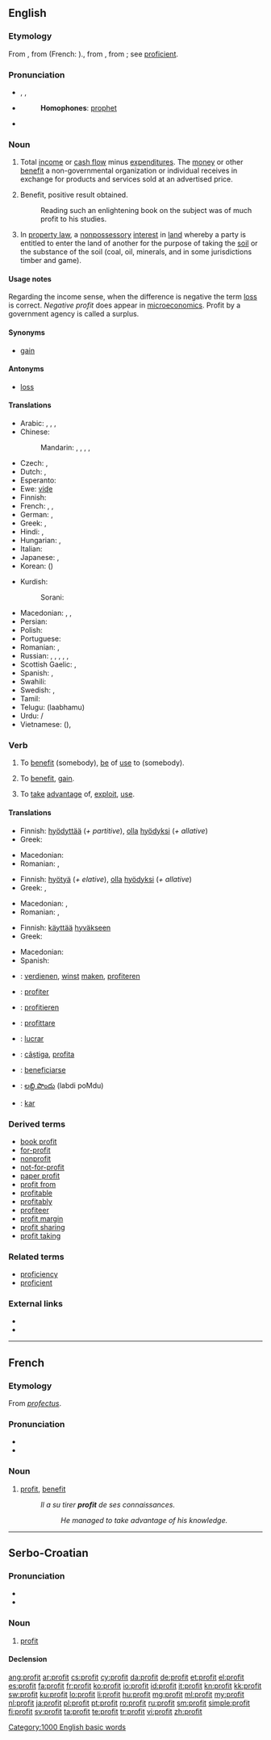 {{also|Profit}}
==English==
{{wikipedia}}

===Etymology===
From {{etyl|enm}} {{term|profit|lang=enm}}, from {{etyl|fro}} {{term|profit|lang=fro}} (French: {{term|lang=fr|profit}})., from {{etyl|la}} {{term|profectus||advance, progress, growth, increase, profit}}, from {{term|proficere||to go forward, advance, make progress, be profitable or useful}}; see [[proficient]].

===Pronunciation===
* {{enPR|prŏf'it}}, {{IPA|/ˈprɒfət/}}, {{X-SAMPA|/"prQf@t/}}
* {{audio|en-us-profit.ogg|Audio (US)}}
*: '''Homophones''': [[prophet]]
* {{rhymes|ɒfɪt}}

===Noun===
{{en-noun}}

# Total [[income]] or [[cash flow]] minus [[expenditure]]s. The [[money]] or other [[benefit]] a non-governmental organization or individual receives in exchange for products and services sold at an advertised price.
# {{dated|literary}} Benefit, positive result obtained.
#: Reading such an enlightening book on the subject was of much profit to his studies.
# {{legal}} In [[property law]], a [[nonpossessory]] [[interest]] in [[land]] whereby a party is entitled to enter the land of another for the purpose of taking the [[soil]] or the substance of the soil (coal, oil, minerals, and in some jurisdictions timber and game).

====Usage notes====
Regarding the income sense, when the difference is negative the term [[loss]] is correct.  ''Negative profit'' does appear in [[microeconomics]].
Profit by a government agency is called a surplus.

====Synonyms====
* [[gain]]

====Antonyms====
* [[loss]]

====Translations====
{{trans-top|benefit}}
* Arabic: {{t+|ar|ربح|m|tr=ribH|sc=Arab}}, {{t-|ar|مكسب|m|tr=máksab|sc=Arab}}, {{t-|ar|فائدة|f|tr=faa'ida|sc=Arab}}, {{t-|ar|نفع|m|tr=nafH|sc=Arab}}
* Chinese:
*: Mandarin: {{t|cmn|贏利|sc=Hani}},  {{t|cmn|赢利|tr=yínglì|sc=Hani}},  {{t-|cmn|利潤|sc=Hani}},  {{t-|cmn|利润|tr=lìrùn|sc=Hani}},  {{t-|cmn|利益|tr=lìyì|sc=Hani}}
* Czech: {{t-|cs|zisk|m}}, {{t-|cs|prospěch|m}}
* Dutch: {{t+|nl|profijt|n}}, {{t+|nl|winst|f}}
* Esperanto: {{t+|eo|profito}}
* Ewe: [[viɖe]]
* Finnish: {{t-|fi|tuotto}}
* French: {{t+|fr|profit|m}}, {{t+|fr|gain|m}}, {{t+|fr|bénéfice|m}}
* German: {{t+|de|Gewinn|m}}, {{t+|de|Profit|m}}
* Greek: {{t+|el|κέρδος|n|tr=kérdos}}, {{t+|el|όφελος|n|tr=ófelos}}
* Hindi: {{t-|hi|लाभ|m|tr=lābh|sc=Deva}}, {{t-|hi|फ़ायदा|m|tr=fāydā|sc=Deva}}
* Hungarian: {{t+|hu|haszon}}, {{t+|hu|profit}}
* Italian: {{t+|it|profitto|m}}
* Japanese: {{t+|ja|利益|tr=りえき, rieki}},  {{t+|ja|利潤|tr=りじゅん, rijun}}
* Korean: {{t+|ko|이익|tr=iik|sc=Kore}} ({{t+|ko|利益|sc=Kore}})
{{trans-mid}}
* Kurdish:
*: Sorani: {{ku-Arab|[[قازانج]]}}
* Macedonian: {{t-|mk|заработка|f|tr=zarábotka}},  {{t-|mk|добивка|f|tr=dóbivka}},  {{t-|mk|профит|m|tr=prófit}}
* Persian: {{t+|fa|فایده|tr=fâyede|sc=fa-Arab}}
* Polish: {{t+|pl|zysk|m}}
* Portuguese: {{t+|pt|lucro|m}}
* Romanian: {{t+|ro|câștig|n}}, {{t+|ro|profit|f}}
* Russian: {{t+|ru|прибыль|f|tr=príbyl’}}, {{t+|ru|выгода|f|tr=výgoda}},  {{t+|ru|доход|m|tr=doxód}},  {{t+|ru|нажива|f|tr=nažíva}},  {{t+|ru|польза|tr=pól'za}},  {{qualifier|obsolete}} {{t+|ru|профит|m|tr=profít}}
* Scottish Gaelic: {{t-|gd|math|m}}, {{t-|gd|prothaid|f}}
* Spanish: {{t+|es|ganancia|f}}, {{t+|es|beneficio|m}}
* Swahili: {{t+|sw|dahili}}
* Swedish: {{t+|sv|vinst}}, {{t+|sv|förtjänst}}
* Tamil: {{t-|ta|labam}}
* Telugu: {{t+|te|లాభము}} (laabhamu)
* Urdu: {{t-|ur|فایدہ|m|tr=fāyda|sc=ur-Arab}} / {{t-|ur|فائدہ|m|tr=fā'ida|sc=ur-Arab}}
* Vietnamese: {{t+|vi|lợi ích}} ({{t-|vi|利益}}), {{t+|vi|lợi}}
{{trans-bottom}}

===Verb===
{{en-verb}}

# {{transitive}} To [[benefit]] (somebody), [[be]] of [[use]] to (somebody).
# {{intransitive|construed with '''from'''}} To [[benefit]], [[gain]].
# {{intransitive|construed with '''from'''}} To [[take]] [[advantage]] of, [[exploit]], [[use]].

====Translations====
{{trans-top|To benefit, be of use to}}
* Finnish: [[hyödyttää]] (''+ partitive''), [[olla#Finnish|olla]] [[hyöty|hyödyksi]] (''+ allative'')
* Greek: {{t+|el|ευεργετώ|tr=evergetó}}
{{trans-mid}}
* Macedonian: {{t-|mk|користи|tr=kóristi}}
* Romanian: {{t+|ro|profit|n}}, {{t-|ro|profituri|n|p}}
{{trans-bottom}}

{{trans-top|To benefit, gain}}
* Finnish: [[hyötyä]] (''+ elative''), [[olla#Finnish|olla]] [[hyöty|hyödyksi]] (''+ allative'')
* Greek: {{t+|el|κερδίζω|tr=kerdízo}}, {{t+|el|ωφελούμαι|tr=ofeloúmai}}
{{trans-mid}}
* Macedonian: {{t-|mk|искористува|tr=iskorístuva}},  {{t-|mk|ќарува|tr=ḱáruva}}
* Romanian: {{t+|ro|profita}}, {{t+|ro|beneficia}}
{{trans-bottom}}

{{trans-top|To take advantage of, exploit, use}}
* Finnish: [[käyttää]] [[hyvä|hyväkse]][[-en#Finnish|en]]
* Greek: {{t+|el|κερδίζω|tr=kerdízo}}
{{trans-mid}}
* Macedonian: {{t-|mk|искористува|tr=iskorístuva}}
* Spanish: {{t+|es|explotar}}
{{trans-bottom}}

{{checktrans-top}}
* {{ttbc|nl}}: [[verdienen]], [[winst]] [[maken]], [[profiteren]]
* {{ttbc|fr}}: [[profiter]]
* {{ttbc|de}}: [[profitieren]]
* {{ttbc|it}}: [[profittare]]
* {{ttbc|pt}}: [[lucrar]]
{{trans-mid}}
* {{ttbc|ro}}: [[câștiga]], [[profita]]
* {{ttbc|es}}: [[beneficiarse]]
* {{ttbc|te}}: [[లబ్ది పొందు]] (labdi poMdu)
* {{ttbc|tr}}: [[kar]]
{{trans-bottom}}

===Derived terms===
* [[book profit]]
* [[for-profit]]
* [[nonprofit]]
* [[not-for-profit]]
* [[paper profit]]
* [[profit from]]
* [[profitable]]
* [[profitably]]
* [[profiteer]]
* [[profit margin]]
* [[profit sharing]]
* [[profit taking]]

===Related terms===
* [[proficiency]]
* [[proficient]]

===External links===
* {{R:Webster 1913}}
* {{R:Century 1911}}

[[Category:1000 English basic words]]

----

==French==

===Etymology===
From {{etyl|la|fr}} ''[[profectus]]''.

===Pronunciation===
* {{IPA|/pʁɔ.fi/|lang=fr}}
* {{audio|Fr-profit.ogg|audio}}

===Noun===
{{fr-noun|m}}

# [[#Noun|profit]], [[benefit]]
#: ''Il a su tirer '''profit''' de ses connaissances.''
#:: ''He managed to take advantage of his knowledge.''

----

==Serbo-Croatian==

===Pronunciation===
* {{IPA|/prǒfiːt/|lang=sh}}
* {{hyphenation|pro|fit}}

===Noun===
{{sh-noun|g=m|head=pròfīt|r|профит|про̀фӣт}}

# [[#English|profit]]

====Declension====
{{sh-decl-noun
|pròfīt|profiti
|profíta|profita
|profitu|profitima
|profit|profite
|profite|profiti
|profitu|profitima
|profitom|profitima
}}

[[ang:profit]]
[[ar:profit]]
[[cs:profit]]
[[cy:profit]]
[[da:profit]]
[[de:profit]]
[[et:profit]]
[[el:profit]]
[[es:profit]]
[[fa:profit]]
[[fr:profit]]
[[ko:profit]]
[[io:profit]]
[[id:profit]]
[[it:profit]]
[[kn:profit]]
[[kk:profit]]
[[sw:profit]]
[[ku:profit]]
[[lo:profit]]
[[li:profit]]
[[hu:profit]]
[[mg:profit]]
[[ml:profit]]
[[my:profit]]
[[nl:profit]]
[[ja:profit]]
[[pl:profit]]
[[pt:profit]]
[[ro:profit]]
[[ru:profit]]
[[sm:profit]]
[[simple:profit]]
[[fi:profit]]
[[sv:profit]]
[[ta:profit]]
[[te:profit]]
[[tr:profit]]
[[vi:profit]]
[[zh:profit]]